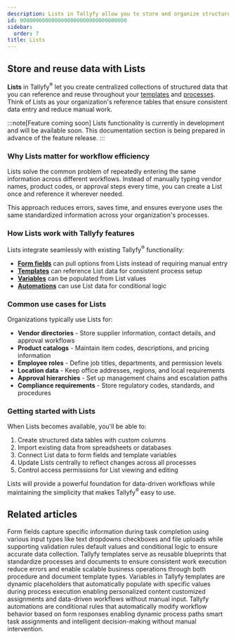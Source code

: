 ```yaml
---
description: Lists in Tallyfy allow you to store and organize structured data that can be reused across templates and processes enabling consistent data management and reducing manual entry through centralized reference tables.
id: 0000000000000000000000000000000000
sidebar:
  order: 7
title: Lists
---
```


## Store and reuse data with Lists

**Lists** in Tallyfy<sup>®</sup> let you create centralized collections of structured data that you can reference and reuse throughout your [templates](/products/pro/documenting/templates/) and [processes](/products/pro/tracking-and-tasks/processes/). Think of Lists as your organization's reference tables that ensure consistent data entry and reduce manual work.

:::note[Feature coming soon]
Lists functionality is currently in development and will be available soon. This documentation section is being prepared in advance of the feature release.
:::

### Why Lists matter for workflow efficiency

Lists solve the common problem of repeatedly entering the same information across different workflows. Instead of manually typing vendor names, product codes, or approval steps every time, you can create a List once and reference it wherever needed.

This approach reduces errors, saves time, and ensures everyone uses the same standardized information across your organization's processes.

### How Lists work with Tallyfy features

Lists integrate seamlessly with existing Tallyfy<sup>®</sup> functionality:

- **[Form fields](/products/pro/tracking-and-tasks/tasks/what-are-form-fields-in-tallyfy/)** can pull options from Lists instead of requiring manual entry
- **[Templates](/products/pro/documenting/templates/)** can reference List data for consistent process setup
- **[Variables](/products/pro/documenting/templates/variables/)** can be populated from List values
- **[Automations](/products/pro/documenting/templates/automations/)** can use List data for conditional logic

### Common use cases for Lists

Organizations typically use Lists for:

- **Vendor directories** - Store supplier information, contact details, and approval workflows
- **Product catalogs** - Maintain item codes, descriptions, and pricing information
- **Employee roles** - Define job titles, departments, and permission levels
- **Location data** - Keep office addresses, regions, and local requirements
- **Approval hierarchies** - Set up management chains and escalation paths
- **Compliance requirements** - Store regulatory codes, standards, and procedures

### Getting started with Lists

When Lists becomes available, you'll be able to:

1. Create structured data tables with custom columns
2. Import existing data from spreadsheets or databases  
3. Connect List data to form fields and template variables
4. Update Lists centrally to reflect changes across all processes
5. Control access permissions for List viewing and editing

Lists will provide a powerful foundation for data-driven workflows while maintaining the simplicity that makes Tallyfy<sup>®</sup> easy to use.


## Related articles
<CardGrid>
<LinkTitleCard header="<b>Tracking And Tasks > Form fields</b>" href="/products/pro/tracking-and-tasks/tasks/what-are-form-fields-in-tallyfy/" > Form fields capture specific information during task completion using various input types like text dropdowns checkboxes and file uploads while supporting validation rules default values and conditional logic to ensure accurate data collection. </LinkTitleCard>
<LinkTitleCard header="<b>Documenting > Templates</b>" href="/products/pro/documenting/templates/" > Tallyfy templates serve as reusable blueprints that standardize processes and documents to ensure consistent work execution reduce errors and enable scalable business operations through both procedure and document template types. </LinkTitleCard>
<LinkTitleCard header="<b>Documenting > Variables</b>" href="/products/pro/documenting/templates/variables/" > Variables in Tallyfy templates are dynamic placeholders that automatically populate with specific values during process execution enabling personalized content customized assignments and data-driven workflows without manual input. </LinkTitleCard>
<LinkTitleCard header="<b>Documenting > Automations</b>" href="/products/pro/documenting/templates/automations/" > Tallyfy automations are conditional rules that automatically modify workflow behavior based on form responses enabling dynamic process paths smart task assignments and intelligent decision-making without manual intervention. </LinkTitleCard>
</CardGrid> 